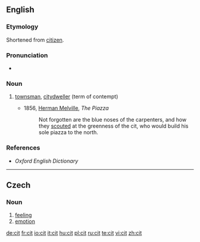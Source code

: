 ==English==

===Etymology===
Shortened from [[citizen]].

===Pronunciation===
* {{IPA|/sɪt/}}

===Noun===
{{en-noun}}

# {{archaic}} [[townsman]], [[citydweller]] (term of contempt)
#* 1856, [[w:Herman Melville|Herman Melville]], ''The Piazza''
#*: Not forgotten are the blue noses of the carpenters, and how they [[scout|scouted]] at the greenness of the cit, who would build his sole piazza to the north.

===References===
* ''Oxford English Dictionary''

----

==Czech==

===Noun===
{{cs-noun|g=m}}

# [[feeling]]
# [[emotion]]

[[de:cit]]
[[fr:cit]]
[[io:cit]]
[[it:cit]]
[[hu:cit]]
[[pl:cit]]
[[ru:cit]]
[[te:cit]]
[[vi:cit]]
[[zh:cit]]